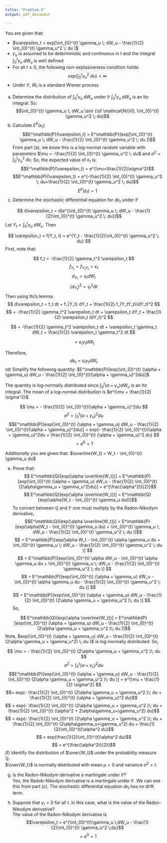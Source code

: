 ```yaml
---
title: "Problem_5"
output: pdf_document

---
```


You are given that:

* $\varepsilon_t = exp[\int_{0}^{t} \gamma_u \; dW_u - \frac{1}{2} \int_{0}^{t} \gamma_u^2 \; du ]$
* $\gamma_u$ is assumed to be deterministic and continuous in t and the integral $\int_{0}^{t} \gamma_u \; dW_u$ is well defined
* For all $t \ge 0$, the following non-explosiveness condition holds:
$$ exp(\int_{0}^{t} \gamma_u^2 \; du) < \infty$$
* Under $\mathbb{P}$, $W_t$ is a standard Wiener process  

(a) Determine the distribution of $\int_{0}^{t} \gamma_u \; dW_u$ under $\mathbb{P}$ 
$\int_{0}^{t} \gamma_u \; dW_u$ is an Ito integral. So:
$$\int_{0}^{t} \gamma_u \; dW_u \sim {\sf \mathcal{N}}(0, \int_{0}^{t} \gamma_u^2 \; du)$$
(b) Calculate $E^\mathbb{P}(\varepsilon_t)$
$$E^\mathbb{P}(\varepsilon_t) = E^\mathbb{P}(exp[\int_{0}^{t} \gamma_u \; dW_u - \frac{1}{2} \int_{0}^{t} \gamma_u^2 \; du ])$$
From part (a), we know this is a log-normal random variable with parameters $\mu = -\frac{1}{2} \int_{0}^{t} \gamma_u^2 \; du$ and $\sigma^2 = \int_{0}^{t} \gamma_u^2 \; du$. So, the expected value of $\varepsilon_t$ is:
$$E^\mathbb{P}(\varepsilon_t) = e^{\mu+\frac{1}{2}\sigma^2}$$
$$E^\mathbb{P}(\varepsilon_t) = e^{-\frac{1}{2} \int_{0}^{t} \gamma_u^2 \; du+\frac{1}{2} \int_{0}^{t} \gamma_u^2 \; du}$$
$$E^\mathbb{P}(\varepsilon_t) = 1$$
(c) Determine the stochastic differential equation for $d\varepsilon_t$ under $\mathbb{P}$

$$ d\varepsilon_t = d[e^{\int_{0}^{t} \gamma_u \; dW_u - \frac{1}{2}\int_{0}^{t} \gamma_u^2 \; du}]$$
Let $Y_t = \int_{0}^{t} \gamma_u \; dW_u$. Then 

$$ \varepsilon_t = f(Y_t, t) = e^{Y_t - \frac{1}{2}\int_{0}^{t} \gamma_u^2 \; du} $$
First, note that:

$$ f_t = -\frac{1}{2} \gamma_t^2 \varepsilon_t $$
$$ f_{Y_t} = f_{Y_tY_t} = \varepsilon_t $$
$$d_{Y_t} = \gamma_t dW_t$$
$$(d_{Y_t})^2 = \gamma_t^2 dt$$
Then using Ito's lemma:
$$ d\varepsilon_t = f_t dt + f_{Y_t} dY_t + \frac{1}{2} f_{Y_tY_t}(dY_t)^2 $$
$$ = -\frac{1}{2} \gamma_t^2 \varepsilon_t dt + \varepsilon_t dY_t + \frac{1}{2} \varepsilon_t (dY_t)^2 $$

$$ = -\frac{1}{2} \gamma_t^2 \varepsilon_t dt + \varepsilon_t \gamma_t dW_t + \frac{1}{2} \varepsilon_t \gamma_t^2 dt $$

$$ = \varepsilon_t \gamma_t dW_t  $$

Therefore, 
$$d\varepsilon_t = \varepsilon_t \gamma_t dW_t $$
(d) Simplify the following quantity: $E^\mathbb{P}[exp(\int_{0}^{t} (\alpha + \gamma_u) dW_u - \frac{1}{2} \int_{0}^{t}(\alpha + \gamma_u)^2du)]$

The quantity is log-normally distributed since $\int_{0}^{t} (\alpha + \gamma_u) dW_u$ is an Ito integral. 
The mean of a log-normal distribution is $e^{\mu + \frac{1}{2} \sigma^2}$

$$ \mu = - \frac{1}{2} \int_{0}^{t}(\alpha + \gamma_u)^2du  $$
$$ \sigma^2 = \int_{0}^{t} (\alpha + \gamma_u)^2 du$$
$$E^\mathbb{P}[exp(\int_{0}^{t} (\alpha + \gamma_u) dW_u - \frac{1}{2} \int_{0}^{t}(\alpha + \gamma_u)^2du)] = exp(- \frac{1}{2} \int_{0}^{t}(\alpha + \gamma_u)^2du + \frac{1}{2} \int_{0}^{t} (\alpha + \gamma_u)^2 du) $$
$$  = e^0 = 1 $$


Additionally you are given that: $\overline{W_t} = W_t - \int_{0}^{t} \gamma_u du$    

(e) Prove that:
$$ E^\mathbb{Q}[exp(\alpha \overline{W_t})] = E^\mathbb{P}[exp(\int_{0}^{t} (\alpha + \gamma_u) dW_u - \frac{1}{2} \int_{0}^{t}(2\alpha\gamma_u + \gamma_u^2)du)] = e^{\frac{\alpha^2t}{2}}$$
$$ E^\mathbb{Q}[exp(\alpha \overline{W_t})] = E^\mathbb{Q}[exp(\alpha(W_t - \int_{0}^{t} \gamma_u du))]$$
To convert between $\mathbb{Q}$ and $\mathbb{P}$ one must multiply by the Radon-Nikodym derivative,
$$E^\mathbb{Q}[exp(\alpha \overline{W_t})] = E^\mathbb{P}[exp(\alpha(W_t - \int_{0}^{t} \gamma_u du) + \int_{0}^{t} \gamma_u \; dW_u - \frac{1}{2} \int_{0}^{t} \gamma_u^2 \; du )]$$
$$ = E^\mathbb{P}[exp(\alpha W_t - \int_{0}^{t} \alpha \gamma_u du + \int_{0}^{t} \gamma_u \; dW_u - \frac{1}{2} \int_{0}^{t} \gamma_u^2 \; du )] $$
$$ = E^\mathbb{P}[exp(\int_{0}^{t} \alpha dW_u - \int_{0}^{t} \alpha \gamma_u du + \int_{0}^{t} \gamma_u \; dW_u - \frac{1}{2} \int_{0}^{t} \gamma_u^2 \; du )] $$
$$ = E^\mathbb{P}[exp(\int_{0}^{t} (\alpha + \gamma_u) dW_u - \int_{0}^{t} \alpha \gamma_u du - \frac{1}{2} \int_{0}^{t} \gamma_u^2 \; du )] $$
$$ = E^\mathbb{P}[exp(\int_{0}^{t} (\alpha + \gamma_u) dW_u    - \frac{1}{2} \int_{0}^{t} (2\alpha \gamma_u + \gamma_u^2 )\; du )] $$
So, 

$$ E^\mathbb{Q}[exp(\alpha \overline{W_t})] = E^\mathbb{P}[exp(\int_{0}^{t} (\alpha + \gamma_u) dW_u    - \frac{1}{2} \int_{0}^{t} (2\alpha \gamma_u + \gamma_u^2 )\; du )]$$
Note, $exp(\int_{0}^{t} (\alpha + \gamma_u) dW_u    - \frac{1}{2} \int_{0}^{t} (2\alpha \gamma_u + \gamma_u^2) \; du )$ is log-normally distributed. So,

$$ \mu = - \frac{1}{2} \int_{0}^{t} (2\alpha \gamma_u + \gamma_u^2 )\; du $$
$$ \sigma^2 = \int_{0}^{t} (\alpha + \gamma_u)^2 du$$
$$E^\mathbb{P}[exp(\int_{0}^{t} (\alpha + \gamma_u) dW_u    - \frac{1}{2} \int_{0}^{t} (2\alpha \gamma_u + \gamma_u^2 )\; du )] = e^{\mu + \frac{1}{2} \sigma^2} $$
$$= exp(- \frac{1}{2} \int_{0}^{t} (2\alpha \gamma_u + \gamma_u^2 )\; du + \frac{1}{2} \int_{0}^{t} (\alpha + \gamma_u)^2 du)$$
$$ = exp(- \frac{1}{2} \int_{0}^{t} (2\alpha \gamma_u + \gamma_u^2 )\; du + \frac{1}{2} \int_{0}^{t} (\alpha^2 + 2\alpha\gamma_u+\gamma_u^2) du)$$
$$ = exp(- \frac{1}{2} \int_{0}^{t} (2\alpha \gamma_u + \gamma_u^2 )\; du + \frac{1}{2} \int_{0}^{t} (2\alpha\gamma_u+\gamma_u^2) du + \frac{1}{2}\int_{0}^{t}\alpha^2 du)$$
$$ = exp(\frac{1}{2}\int_{0}^{t}\alpha^2 du)$$
$$ = e^{\frac{\alpha^2t}{2}}$$
(f) Identify the distribution of $\over{W_t}$ under the probability measure $\mathbb{Q}$.  
$\over{W_t}$ is normally distributed with mean $\mu= 0$ and variance $\sigma^2 = t$.  

(g) Is the Radon-Nikodym derivative a martingale under $\mathbb{P}$?  
Yes, the Radob-Nikodym derivative is a martingale under $\mathbb{P}$. We can see this from part (c). The stochastic differential equation $d\epsilon_t$ has no drift term. 

(h) Suppose that $\gamma_t=0$ for all t. In this case, what is the value of the Radon-Nikodym derivative?  
The value of the Radon-Nikodym derivative is
$$\varepsilon_t = e^{\int_{0}^{t}\gamma_u \;dW_u - \frac{1}{2}\int_{0}^{t} \gamma_u^2 \;du}$$
$$ = e^{0} = 1$$